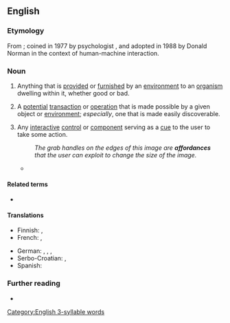 ==English==

===Etymology===
From {{suffix|en|afford|ance}}; coined in 1977 by psychologist {{w|James J. Gibson}}, and adopted in 1988 by Donald Norman in the context of human-machine interaction.

===Noun===
{{en-noun}}

# Anything that is [[provide]]d or [[furnish]]ed by an [[environment]] to an [[organism]] dwelling within it, whether good or bad.
# {{lb|en|human-machine interaction}} A [[potential]] [[transaction]] or [[operation]] that is made possible by a given object or [[environment]]; ''especially'', one that is made easily discoverable.
# {{lb|en|GUI|by extension}} Any [[interactive]] [[control]] or [[component]] serving as a [[cue]] to the user to take some action.
#: ''The grab handles on the edges of this image are '''affordances''' that the user can exploit to change the size of the image.''
#* {{quote-book
|en
|year=1988
|author=Donald A. Norman
|authorlink=Don Norman
|chapter=The Psychopathology of Everyday Things
|publisher=Basic Books
|location=New York
|title=The Design of Everyday Things 
|passage='''Affordances''' provide strong clues to the operations of things. Plates are for pushing. Knobs are for turning. Slots are for inserting things into. Balls are for throwing or bouncing. When '''affordances''' are taken advantage of, the user knows what to do by just looking: no pictures, label, or instruction is required.}}

====Related terms====
* {{l|en|affordant}}

====Translations====
{{trans-top|A potential action that is made possible by a given object or environment}}
* Finnish: {{t|fi|affordanssi}}, {{t|fi|käyttömahdollisuus}}
* French: {{t+|fr|affordance|f}}, {{t+|fr|potentialité|f}}
{{trans-mid}}
* German: {{t|de|Angebotscharakter|m}}, {{t|de|Affordanz|f}}, {{t|de|Aufforderungscharakter|m}}, {{t|de|Anbietung|f}}
* Serbo-Croatian: {{t+|sh|pristupačnost|f}}, {{t+|sh|mogućnost|f}}
* Spanish: {{t+|es|ofrecimiento|m}}
{{trans-bottom}}

===Further reading===
* {{pedia}}

[[Category:English 3-syllable words]]